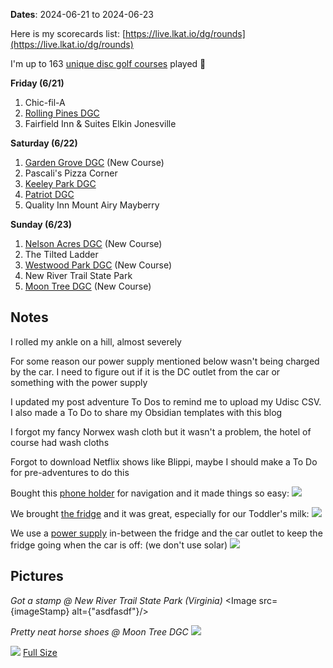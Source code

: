 
**Dates**: 2024-06-21 to 2024-06-23

Here is my scorecards list: [https://live.lkat.io/dg/rounds](https://live.lkat.io/dg/rounds)

I'm up to 163 [unique disc golf courses](https://live.lkat.io/discs#courses) played 🎉

**Friday (6/21)**
1. Chic-fil-A
1. [Rolling Pines DGC](https://udisc.com/courses/rolling-pines-JQiT)
2. Fairfield Inn & Suites Elkin Jonesville

**Saturday (6/22)**
1. [Garden Grove DGC](https://udisc.com/courses/garden-grove-sejY) (New Course)
2. Pascali's Pizza Corner
3. [Keeley Park DGC](https://udisc.com/courses/keeley-park-dgc-PqOz)
4. [Patriot DGC](https://udisc.com/courses/patriot-dgc-l0rI)
5. Quality Inn Mount Airy Mayberry

**Sunday (6/23)**
1. [Nelson Acres DGC](https://udisc.com/courses/nelson-acres-dgc-naLu) (New Course)
2. The Tilted Ladder
3. [Westwood Park DGC](https://udisc.com/courses/westwood-park-5U0g) (New Course)
4. New River Trail State Park
5. [Moon Tree DGC](https://udisc.com/courses/moon-tree-dgc-Cxy0) (New Course)

## Notes

I rolled my ankle on a hill, almost severely

For some reason our power supply mentioned below wasn't being charged by the car. I need to figure out if it is the DC outlet from the car or something with the power supply

I updated my post adventure To Dos to remind me to upload my Udisc CSV. I also made a To Do to share my Obsidian templates with this blog

I forgot my fancy Norwex wash cloth but it wasn't a problem, the hotel of course had wash cloths

Forgot to download Netflix shows like Blippi, maybe I should make a To Do for pre-adventures to do this

Bought this [phone holder](https://www.amazon.com/dp/B0CH14PBX9?psc=1&ref=ppx_yo2ov_dt_b_product_details) for navigation and it made things so easy:
![](/Pastedimage20240628151320.png)

We brought [the fridge](https://www.dometic.com/en-us/outdoor/coolers/electric-coolers/dometic-cfx3-45-220582) and it was great, especially for our Toddler's milk:
![](/Pastedimage20240628151836.png)

We use a [power supply](https://us.ecoflow.com/products/delta-2-220w-portable-solar-panel?variant=40142843773001#&gid=1&pid=01) in-between the fridge and the car outlet to keep the fridge going when the car is off: (we don't use solar)
![](/Pastedimage20240628152244.png)


## Pictures

*Got a stamp @ New River Trail State Park (Virginia)*
<Image src={imageStamp} alt={"asdfasdf"}/>

_Pretty neat horse shoes @ Moon Tree DGC_
![](./PXL_20240623_221101586.webp)


![](./PXL_20240623_223749213.webp)
[Full Size](/PXL_20240623_223749213.jpg)



